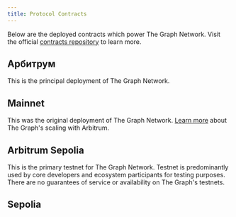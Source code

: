 ```yaml
---
title: Protocol Contracts
---
```



Below are the deployed contracts which power The Graph Network. Visit the official [contracts repository](https://github.com/graphprotocol/contracts) to learn more.

## Арбитрум

This is the principal deployment of The Graph Network.

<ProtocolContractsTable networkId={42161} />

## Mainnet

This was the original deployment of The Graph Network. [Learn more](/arbitrum/arbitrum-faq) about The Graph's scaling with Arbitrum.

<ProtocolContractsTable networkId={1} />

## Arbitrum Sepolia

This is the primary testnet for The Graph Network. Testnet is predominantly used by core developers and ecosystem participants for testing purposes. There are no guarantees of service or availability on The Graph's testnets.

<ProtocolContractsTable networkId={421614} />

## Sepolia

<ProtocolContractsTable networkId={11155111} />
